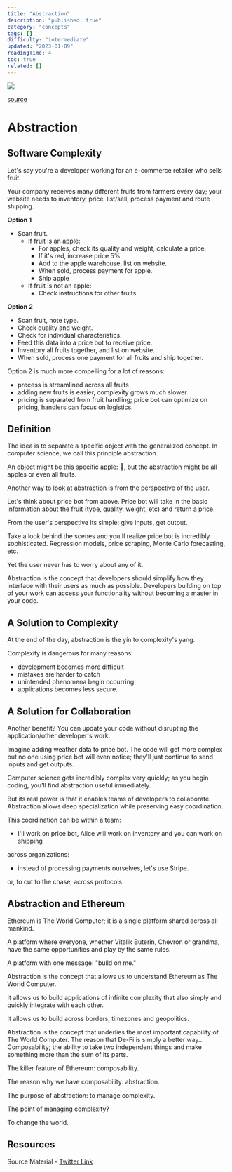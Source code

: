 ```yaml
---
title: "Abstraction"
description: "published: true"
category: "concepts"
tags: []
difficulty: "intermediate"
updated: "2023-01-09"
readingTime: 4
toc: true
related: []
---
```


![](/images/abstraction-banner.png)

[source](https://algodaily.com/lessons/object-oriented-programming-class-principles/abstraction)

# Abstraction

## Software Complexity 

Let's say you're a developer working for an e-commerce retailer who sells fruit. 

Your company receives many different fruits from farmers every day; your website needs to inventory, price, list/sell, process payment and route shipping. 

**Option 1**

*   Scan fruit.
    *   If fruit is an apple:
        *   For apples, check its quality and weight, calculate a price.
        *   If it's red, increase price 5%.
        *   Add to the apple warehouse, list on website.
        *   When sold, process payment for apple.
        *   Ship apple
    *   If fruit is not an apple:
        *   Check instructions for other fruits

**Option 2**

*   Scan fruit, note type.
*   Check quality and weight.
*   Check for individual characteristics.
*   Feed this data into a price bot to receive price.
*   Inventory all fruits together, and list on website.
*   When sold, process one payment for all fruits and ship together.

Option 2 is much more compelling for a lot of reasons: 

*   process is streamlined across all fruits 
*   adding new fruits is easier, complexity grows much slower 
*   pricing is separated from fruit handling; price bot can optimize on pricing, handlers can focus on logistics. 

## Definition

The idea is to separate a specific object with the generalized concept. In computer science, we call this principle abstraction. 

An object might be this specific apple: 🍎, but the abstraction might be all apples or even all fruits. 

Another way to look at abstraction is from the perspective of the user. 

Let's think about price bot from above. Price bot will take in the basic information about the fruit (type, quality, weight, etc) and return a price. 

From the user's perspective its simple: give inputs, get output. 

Take a look behind the scenes and you'll realize price bot is incredibly sophisticated. Regression models, price scraping, Monte Carlo forecasting, etc. 

Yet the user never has to worry about any of it. 

Abstraction is the concept that developers should simplify how they interface with their users as much as possible. Developers building on top of your work can access your functionality without becoming a master in your code. 

## A Solution to Complexity

At the end of the day, abstraction is the yin to complexity's yang. 

Complexity is dangerous for many reasons: 

*   development becomes more difficult 
*   mistakes are harder to catch 
*   unintended phenomena begin occurring 
*   applications becomes less secure. 

## A Solution for Collaboration

Another benefit? You can update your code without disrupting the application/other developer's work. 

Imagine adding weather data to price bot. The code will get more complex but no one using price bot will even notice; they'll just continue to send inputs and get outputs. 

Computer science gets incredibly complex very quickly; as you begin coding, you'll find abstraction useful immediately. 

But its real power is that it enables teams of developers to collaborate. Abstraction allows deep specialization while preserving easy coordination. 

This coordination can be within a team: 

*   I'll work on price bot, Alice will work on inventory and you can work on shipping 

across organizations: 

*   instead of processing payments ourselves, let's use Stripe. 

or, to cut to the chase, across protocols.

## Abstraction and Ethereum

Ethereum is The World Computer; it is a single platform shared across all mankind.

A platform where everyone, whether Vitalik Buterin, Chevron or grandma, have the same opportunities and play by the same rules.

A platform with one message: "build on me."

Abstraction is the concept that allows us to understand Ethereum as The World Computer.

It allows us to build applications of infinite complexity that also simply and quickly integrate with each other.

It allows us to build across borders, timezones and geopolitics.

Abstraction is the concept that underlies the most important capability of The World Computer. The reason that De-Fi is simply a better way... Composability; the ability to take two independent things and make something more than the sum of its parts.

The killer feature of Ethereum: composability.

The reason why we have composability: abstraction.

The purpose of abstraction: to manage complexity.

The point of managing complexity?

To change the world.

## Resources

Source Material - [Twitter Link](https://twitter.com/logarithmicrex/status/1553756628234579968)

